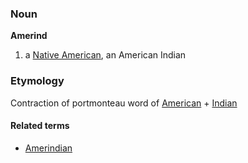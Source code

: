 ===Noun===
'''Amerind'''
#a [[Native American]], an American Indian
===Etymology===
Contraction of portmonteau word of [[American]] + [[Indian]]

====Related terms====
* [[Amerindian]]